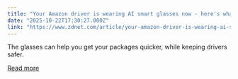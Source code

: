 ```yaml
---
title: "Your Amazon driver is wearing AI smart glasses now - here's what they see"
date: "2025-10-22T17:30:27.000Z"
link: "https://www.zdnet.com/article/your-amazon-driver-is-wearing-ai-smart-glasses-now-heres-what-they-see/"
---
```


The glasses can help you get your packages quicker, while keeping drivers safer.

[Read more](https://www.zdnet.com/article/your-amazon-driver-is-wearing-ai-smart-glasses-now-heres-what-they-see/)
